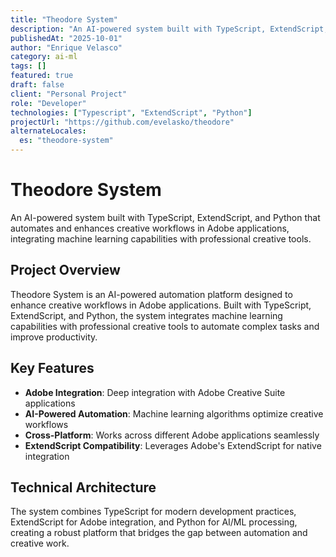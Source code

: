 ```yaml
---
title: "Theodore System"
description: "An AI-powered system built with TypeScript, ExtendScript, and Python that automates and enhances creative workflows in Adobe applications, integrating machine learning capabilities with professional creative tools."
publishedAt: "2025-10-01"
author: "Enrique Velasco"
category: ai-ml
tags: []
featured: true
draft: false
client: "Personal Project"
role: "Developer"
technologies: ["Typescript", "ExtendScript", "Python"]
projectUrl: "https://github.com/evelasko/theodore"
alternateLocales:
  es: "theodore-system"
---
```


# Theodore System

An AI-powered system built with TypeScript, ExtendScript, and Python that automates and enhances creative workflows in Adobe applications, integrating machine learning capabilities with professional creative tools.

## Project Overview

Theodore System is an AI-powered automation platform designed to enhance creative workflows in Adobe applications. Built with TypeScript, ExtendScript, and Python, the system integrates machine learning capabilities with professional creative tools to automate complex tasks and improve productivity.

## Key Features

- **Adobe Integration**: Deep integration with Adobe Creative Suite applications
- **AI-Powered Automation**: Machine learning algorithms optimize creative workflows
- **Cross-Platform**: Works across different Adobe applications seamlessly
- **ExtendScript Compatibility**: Leverages Adobe's ExtendScript for native integration

## Technical Architecture

The system combines TypeScript for modern development practices, ExtendScript for Adobe integration, and Python for AI/ML processing, creating a robust platform that bridges the gap between automation and creative work.
